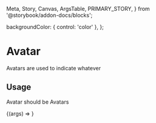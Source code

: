   Meta,
  Story,
  Canvas,
  ArgsTable,
  PRIMARY_STORY,
} from '@storybook/addon-docs/blocks';

<Meta title='Components/Avatar' component={Avatar} />

  backgroundColor: { control: 'color' },
};

# Avatar

Avatars are used to indicate whatever

## Usage

Avatar should be Avatars

<Canvas withToolbar>
  <Story name='Avatar' args={{}} argTypes={argTypes}>
    {(args) => <Avatar {...args} />}
  </Story>
</Canvas>

<ArgsTable story={PRIMARY_STORY} />
